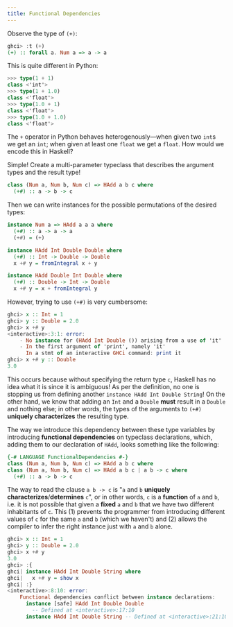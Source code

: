 ```yaml
---
title: Functional Dependencies
---
```


Observe the type of `(+)`:

```haskell showLineNumbers=false frame="terminal" title="GHCi session (+)"
ghci> :t (+)
(+) :: forall a. Num a => a -> a
```

This is quite different in Python:

```haskell showLineNumbers=false frame="terminal" title="Python interactive session session (+)"
>>> type(1 + 1)
class <'int'>
>>> type(1 + 1.0)
class <'float'>
>>> type(1.0 + 1)
class <'float'>
>>> type(1.0 + 1.0)
class <'float'>
```

The `+` operator in Python behaves heterogenously&mdash;when given
two `int`s we get an `int`; when given at least one
`float` we get a `float`. How would we encode this in
Haskell?

Simple! Create a multi-parameter typeclass that describes the argument
types and the result type!

```haskell title="HAdd.hs"
class (Num a, Num b, Num c) => HAdd a b c where
  (+#) :: a -> b -> c
```

Then we can write instances for the possible permutations of the desired
types:

```haskell title="HAdd.hs" startLineNumber=3
instance Num a => HAdd a a a where
  (+#) :: a -> a -> a
  (+#) = (+)

instance HAdd Int Double Double where
  (+#) :: Int -> Double -> Double
  x +# y = fromIntegral x + y

instance HAdd Double Int Double where
  (+#) :: Double -> Int -> Double
  x +# y = x + fromIntegral y
```

However, trying to use `(+#)` is very cumbersome:

```haskell showLineNumbers=false frame="terminal" title="GHCi session (+#)"
ghci> x :: Int = 1
ghci> y :: Double = 2.0
ghci> x +# y
<interactive>:3:1: error:
    - No instance for (HAdd Int Double ()) arising from a use of 'it'
    - In the first argument of 'print', namely 'it'
      In a stmt of an interactive GHCi command: print it
ghci> x +# y :: Double
3.0
```

This occurs because without specifying the return type `c`,
Haskell has no idea what it is since it is ambiguous! As per the
definition, no one is stopping us from defining another
`instance HAdd Int Double String`! On the other hand, we know
that adding an `Int` and a `Double` **must** result in
a `Double` and nothing else; in other words, the types of the
arguments to `(+#)` **uniquely characterizes** the resulting
type.

The way we introduce this dependency between these type variables by
introducing **functional dependencies** on typeclass declarations, which,
adding them to our declaration of `HAdd`, looks something like
the following:

```haskell title="HAdd.hs" ins={1,3} del={2} showLineNumbers=false
{-# LANGUAGE FunctionalDependencies #-}
class (Num a, Num b, Num c) => HAdd a b c where
class (Num a, Num b, Num c) => HAdd a b c | a b -> c where
  (+#) :: a -> b -> c
```

The way to read the clause `a b -> c` is "`a` and `b` **uniquely
characterizes**/**determines** `c`", or in other words, `c` is a **function**
of `a` and `b`, i.e. it is not possible that given a **fixed** `a` and `b`
that we have two different inhabitants of `c`. This (1) prevents the
programmer from introducing different values of `c` for the same `a` and
`b` (which we haven't) and (2) allows the compiler to infer the right
instance just with `a` and `b` alone.

```haskell showLineNumbers=false frame="terminal" title="GHCi session (+#)"
ghci> x :: Int = 1
ghci> y :: Double = 2.0
ghci> x +# y
3.0
ghci> :{
ghci| instance HAdd Int Double String where
ghci|   x +# y = show x
ghci| :}
<interactive>:8:10: error:
    Functional dependencies conflict between instance declarations:
      instance [safe] HAdd Int Double Double
        -- Defined at <interactive>:17:10
      instance HAdd Int Double String -- Defined at <interactive>:21:10
```
